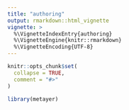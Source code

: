 ```yaml
---
title: "authoring"
output: rmarkdown::html_vignette
vignette: >
  %\VignetteIndexEntry{authoring}
  %\VignetteEngine{knitr::rmarkdown}
  %\VignetteEncoding{UTF-8}
---
```


```r
knitr::opts_chunk$set(
  collapse = TRUE,
  comment = "#>"
)
```

```r
library(metayer)
```
